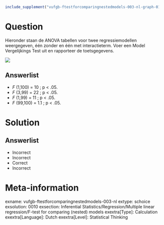 ```r
include_supplement("vufgb-ftestforcomparingnestedmodels-003-nl-graph-01.png", recursive = TRUE)
```
Question
========
  
Hieronder staan de ANOVA tabellen voor twee regressiemodellen weergegeven, één zonder en één met interactieterm. Voer een Model Vergelijkings Test uit en rapporteer de toetsgegevens.

![](vufgb-ftestforcomparingnestedmodels-003-nl-graph-01.png) 
  
Answerlist
----------
* *F* (1,100) = 10 ; p < .05.
* *F* (3,99) = 22 ; p < .05.
* *F* (1,99) = 11 ; p < .05.
* *F* (99,100) = 1.1 ; p < .05.

Solution
========

Answerlist
----------
* Incorrect
* Incorrect
* Correct
* Incorrect

Meta-information
================
exname: vufgb-ftestforcomparingnestedmodels-003-nl
extype: schoice
exsolution: 0010
exsection: Inferential Statistics/Regression/Multiple linear regression/F-test for comparing (nested) models
exextra[Type]: Calculation
exextra[Language]: Dutch
exextra[Level]: Statistical Thinking